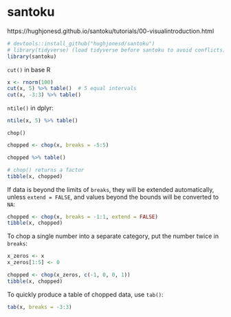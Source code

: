 
# santoku    

https://hughjonesd.github.io/santoku/tutorials/00-visualintroduction.html

```r
# devtools::install_github("hughjonesd/santoku")
# library(tidyverse) (load tidyverse before santoku to avoid conflicts)
library(santoku)
```

`cut()` in base R  

```r
x <- rnorm(100)
cut(x, 5) %>% table()  # 5 equal intervals
cut(x, -3:3) %>% table()
```

`ntile()` in dplyr:  

```r
ntile(x, 5) %>% table()
```




`chop()`

```r
chopped <- chop(x, breaks = -5:5)

chopped %>% table()

# chop() returns a factor
tibble(x, chopped)
```

If data is beyond the limits of `breaks`, they will be extended automatically, unless `extend = FALSE`, and values beyond the bounds will be converted to `NA`:  

```r
chopped <- chop(x, breaks = -1:1, extend = FALSE)
tibble(x, chopped)
```

To chop a single number into a separate category, put the number twice in `breaks`:

```r
x_zeros <- x 
x_zeros[1:5] <- 0

chopped <- chop(x_zeros, c(-1, 0, 0, 1))
tibble(x, chopped)
```

To quickly produce a table of chopped data, use `tab()`:  

```r
tab(x, breaks = -3:3)
```

